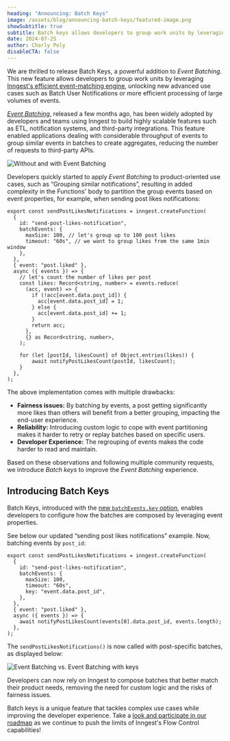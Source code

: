 ```yaml
---
heading: "Announcing: Batch Keys"
image: /assets/blog/announcing-batch-keys/featured-image.png
showSubtitle: true
subtitle: Batch keys allows developers to group work units by leveraging Inngest's efficient event-matching engine.
date: 2024-07-25
author: Charly Poly
disableCTA: false
---
```


We are thrilled to release Batch Keys, a powerful addition to _Event Batching_. This new feature allows developers to group work units by leveraging [Inngest's efficient event-matching engine](https://www.inngest.com/blog/accidentally-quadratic-evaluating-trillions-of-event-matches-in-real-time), unlocking new advanced use cases such as Batch User Notifications or more efficient processing of large volumes of events.

[*Event Batching*](https://www.inngest.com/docs/guides/batching), released a few months ago, has been widely adopted by developers and teams using Inngest to build highly scalable features such as ETL, notification systems, and third-party integrations. This feature enabled applications dealing with considerable throughput of events to group similar events in batches to create aggregates, reducing the number of requests to third-party APIs.

![Without and with Event Batching](/assets/blog/announcing-batch-keys/batch-keys-1.jpg)

Developers quickly started to apply *Event Batching* to product-oriented use cases, such as “Grouping similar notifications”, resulting in added complexity in the Functions' body to partition the group events based on event properties, for example, when sending post likes notifications:

```tsx
export const sendPostLikesNotifications = inngest.createFunction(
  {
    id: "send-post-likes-notification",
    batchEvents: {
      maxSize: 100, // let's group up to 100 post likes
      timeout: "60s", // we want to group likes from the same 1min window
    },
  },
  { event: "post.liked" },
  async ({ events }) => {
    // let's count the number of likes per post
    const likes: Record<string, number> = events.reduce(
      (acc, event) => {
        if (!acc[event.data.post_id]) {
          acc[event.data.post_id] = 1;
        } else {
          acc[event.data.post_id] += 1;
        }
        return acc;
      },
      {} as Record<string, number>,
    );

    for (let [postId, likesCount] of Object.entries(likes)) {
	    await notifyPostLikesCount(postId, likesCount);
    }
  },
);
```

The above implementation comes with multiple drawbacks:

- **Fairness issues:** By batching by events, a post getting significantly more likes than others will benefit from a better grouping, impacting the end-user experience.
- **Reliability:** Introducing custom logic to cope with event partitioning makes it harder to retry or replay batches based on specific users.
- **Developer Experience:** The regrouping of events makes the code harder to read and maintain.

Based on these observations and following multiple community requests, we introduce *Batch keys* to improve the *Event Batching* experience.

## Introducing Batch Keys

Batch Keys, introduced with the [new `batchEvents.key` option](https://www.inngest.com/docs/reference/functions/create#batchEvents), enables developers to configure how the batches are composed by leveraging event properties.

See below our updated “sending post likes notifications” example. Now, batching events by `post_id`:

```tsx
export const sendPostLikesNotifications = inngest.createFunction(
  {
    id: "send-post-likes-notification",
    batchEvents: {
      maxSize: 100,
      timeout: "60s",
      key: "event.data.post_id",
    },
  },
  { event: "post.liked" },
  async ({ events }) => {
    await notifyPostLikesCount(events[0].data.post_id, events.length);
  },
);
```

The `sendPostLikesNotifications()` is now called with post-specific batches, as displayed below:

![Event Batching vs. Event Batching with keys](/assets/blog/announcing-batch-keys/batch-keys-2.jpg)

Developers can now rely on Inngest to compose batches that better match their product needs, removing the need for custom logic and the risks of fairness issues.

Batch keys is a unique feature that tackles complex use cases while improving the developer experience. Take a [look and participate in our roadmap](https://roadmap.inngest.com/roadmap?ref=footer) as we continue to push the limits of Inngest's Flow Control capabilities!